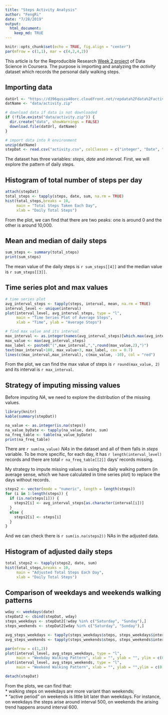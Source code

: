 ```yaml
---
title: "Steps Activity Analysis"
author: "FengRi"
date: "7/28/2019"
output: 
  html_document:
    keep_md: TRUE
---
```


```r
knitr::opts_chunk$set(echo = TRUE, fig.align = "center")
par(mfrow = c(1,1), mar = c(4,2,4,2))
```

This article is for the Reproducible Research [Week 2 project](https://github.com/rdpeng/RepData_PeerAssessment1) of Data Science in Coursera. The purpose is importing and analyzing the _activity_ dataset which records the personal daily walking steps.


## Importing data
```r
datUrl <- "https://d396qusza40orc.cloudfront.net/repdata%2Fdata%2Factivity.zip"
datName <- "data/activity.zip"

# download data if data is not downloaded
if (!file.exists("data/activity.zip")) {
  dir.create("data", showWarnings = FALSE)
  download.file(datUrl, datName)
}

# import data into R environment
unzip(datName)
stepDat <- read.csv("activity.csv", colClasses = c("integer", "Date", "integer"))
```
The dataset has three variables: _steps_, _date_ and _interval_. First, we will explore the pattern of daily steps.

## Histogram of total number of steps per day
```r
attach(stepDat)
total_steps <- tapply(steps, date, sum, na.rm = TRUE)
hist(total_steps,breaks = 10,
     main = "Total Steps Taken Each Day",
     xlab = "Daily Total Steps")
```
From the plot, we can find that there are two peaks: one is around 0 and the other is around 10,000.

## Mean and median of daily steps
```r
sum_steps <- summary(total_steps)
print(sum_steps)
```
The mean value of the daily steps is `r sum_steps[[4]]` and the median value is `r sum_steps[[3]]`.

## Time series plot and max values
```r
# time series plot 
avg_interval_steps <- tapply(steps, interval, mean, na.rm = TRUE)
interval_level <- unique(interval)
plot(interval_level, avg_interval_steps, type = "l",
     main = "Time Series Plot of Average Steps",
     xlab = "Time", ylab = "Average Steps")

# find max value and its interval
max_interval <- as.integer(names(avg_interval_steps)[which.max(avg_interval_steps)])
max_value <- max(avg_interval_steps)
max_label <- paste0("(",max_interval,",",round(max_value,2),")")
text(max_interval+100, max_value+3, max_label, cex = 0.7)
lines(c(max_interval,max_interval), c(max_value, -10), col = "red")
```
From the plot, we can find the max value of steps is `r round(max_value, 2)` and its interval is `r max_interval`.

## Strategy of imputing missing values
Before imputing _NA_, we need to explore the distribution of the missing values. 
```r
library(knitr)
kable(summary(stepDat))

na_value <- as.integer(is.na(steps))
na_value_byDate <- tapply(na_value, date, sum)
na_freq_table <- table(na_value_byDate)
print(na_freq_table)
```
There are `r sum(na_value)` _NAs_ in the dataset and all of them falls in _steps_ variable. To be more specific, for each day, it has `r length(interval_level)` records and there are total `r na_freq_table[[2]]` days' records missing.

My strategy to impute missing values is using the daily walking pattern (in average sense, which we have calculated in time series plot) to replace the days without records.

```r
steps2 <- vector(mode = "numeric", length = length(steps))
for (i in 1:length(steps)) {
  if (is.na(steps[i])) {
    steps2[i] <- avg_interval_steps[as.character(interval[i])]
  } 
  else {
    steps2[i] <- steps[i]
  }
}
```
And we can check there is `r sum(is.na(steps2))` NAs in the adjusted data.

## Histogram of adjusted daily steps
```r
total_steps2 <- tapply(steps2, date, sum)
hist(total_steps,breaks = 10,
     main = "Adjusted Total Steps Each Day",
     xlab = "Daily Total Steps")
```

## Comparison of weekdays and weekends walking patterns
```r
wday <- weekdays(date)
stepDat2 <- cbind(stepDat, wday)
steps_weekdays <- stepDat2[!wday %in% c("Saturday", "Sunday"),]
steps_weekends <- stepDat2[wday %in% c("Saturday", "Sunday"),]

avg_steps_weekdays <- tapply(steps_weekdays$steps, steps_weekdays$interval, mean, na.rm =TRUE)
avg_steps_weekends <- tapply(steps_weekends$steps, steps_weekends$interval, mean, na.rm = TRUE)

par(mfrow = c(1,2))
plot(interval_level, avg_steps_weekdays, type = "l",
     main = "Weekday Walking Pattern", xlab = "", ylab = "", ylim = c(0,250))
plot(interval_level, avg_steps_weekends, type = "l",
     main = "Weekend Walking Pattern", xlab = "", ylab = "",ylim = c(0,250))

detach(stepDat)
```
From the plots, we can find that:  
* walking steps on weekdays are more variant than weekends;  
* "active period" on weekends is little bit later than weekdays. For instance, on weekdays the steps arise around interval 500, on weekends the arising trend happens around interval 600.


